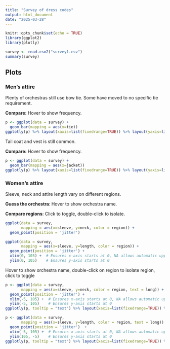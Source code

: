```yaml
---
title: "Survey of dress codes"
output: html_document
date: "2025-03-28"
---
```


```r
knitr::opts_chunk$set(echo = TRUE)
library(ggplot2)
library(plotly)
```



```r
survey <- read.csv2("survey1.csv")
summary(survey)
```

## Plots
### Men's attire
Plenty of orchestras still use bow tie. Some have moved to no specific tie requirement.

__Compare:__ Hover to show frequency.

```r
p <- ggplot(data = survey) +
  geom_bar(mapping = aes(x=tie))
ggplotly(p) %>% layout(xaxis=list(fixedrange=TRUE)) %>% layout(yaxis=list(fixedrange=TRUE))
```
Tail coat and vest is still common.

__Compare:__ Hover to show frequency.
```r
p <- ggplot(data = survey) +
  geom_bar(mapping = aes(x=jacket))
ggplotly(p) %>% layout(xaxis=list(fixedrange=TRUE)) %>% layout(yaxis=list(fixedrange=TRUE))
```

### Women's attire
Sleeve, neck and attire length vary on different regions.

__Guess the orchestra__: Hover to show orchestra name.

__Compare regions__: Click to toggle, double-click to isolate.
```r
ggplot(data = survey,
       mapping = aes(x=sleeve, y=neck, color = region)) +
  geom_point(position = 'jitter')
```

```r
ggplot(data = survey,
       mapping = aes(x=sleeve, y=length, color = region)) +
  geom_point(position = 'jitter') +
  xlim(0, 105) +  # Ensures x-axis starts at 0, NA allows automatic upper limit
  ylim(0, 105)    # Ensures y-axis starts at 0
```

Hover to show orchestra name, double-click on region to isolate region, click to toggle

```r
p <- ggplot(data = survey,
       mapping = aes(x=sleeve, y=neck, color = region, text = long)) +
  geom_point(position = 'jitter') +
  xlim(-5, 105) +  # Ensures x-axis starts at 0, NA allows automatic upper limit
  ylim(-5, 105)    # Ensures y-axis starts at 0
ggplotly(p, tooltip = "text") %>% layout(xaxis=list(fixedrange=TRUE)) %>% layout(yaxis=list(fixedrange=TRUE))
```

```r
p <- ggplot(data = survey,
       mapping = aes(x=sleeve, y=length, color = region, text = long)) +
  geom_point(position = 'jitter')  +
  xlim(-5, 105) +  # Ensures x-axis starts at 0, NA allows automatic upper limit
  ylim(105, -5)    # Ensures y-axis starts at 0
ggplotly(p, tooltip = "text") %>% layout(xaxis=list(fixedrange=TRUE)) %>% layout(yaxis=list(fixedrange=TRUE))
```


